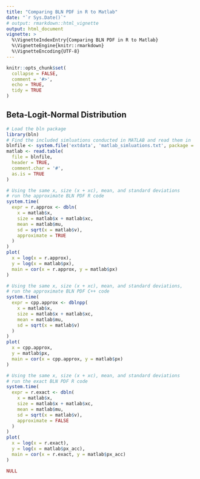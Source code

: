 ```yaml
---
title: "Comparing BLN PDF in R to Matlab"
date: "`r Sys.Date()`"
# output: rmarkdown::html_vignette
output: html_document
vignette: >
  %\VignetteIndexEntry{Comparing BLN PDF in R to Matlab}
  %\VignetteEngine{knitr::rmarkdown}
  %\VignetteEncoding{UTF-8}
---
```


```r
knitr::opts_chunk$set(
  collapse = FALSE,
  comment = '#>',
  echo = TRUE,
  tidy = TRUE
)
```

<!-- Vignettes are long form documentation commonly included in packages. Because they are part of the distribution of the package, they need to be as compact as possible. The `html_vignette` output type provides a custom style sheet (and tweaks some options) to ensure that the resulting html is as small as possible. The `html_vignette` format: -->

<!-- - Never uses retina figures -->
<!-- - Has a smaller default figure size -->
<!-- - Uses a custom CSS stylesheet instead of the default Twitter Bootstrap style -->

<!-- ## Vignette Info -->

<!-- Note the various macros within the `vignette` section of the metadata block above. These are required in order to instruct R how to build the vignette. Note that you should change the `title` field and the `\VignetteIndexEntry` to match the title of your vignette. -->

<!-- ## Styles -->

<!-- The `html_vignette` template includes a basic CSS theme. To override this theme you can specify your own CSS in the document metadata as follows: -->

<!--     output:  -->
<!--       rmarkdown::html_vignette: -->
<!--         css: mystyles.css -->

<!-- ## Figures -->

<!-- The figure sizes have been customised so that you can easily put two images side-by-side.  -->

<!-- ```{r, fig.show='hold'} -->
<!-- plot(1:10) -->
<!-- plot(10:1) -->
<!-- ``` -->

<!-- You can enable figure captions by `fig_caption: yes` in YAML: -->

<!--     output: -->
<!--       rmarkdown::html_vignette: -->
<!--         fig_caption: yes -->

<!-- Then you can use the chunk option `fig.cap = "Your figure caption."` in **knitr**. -->

<!-- ## More Examples -->

<!-- You can write math expressions, e.g. $Y = X\beta + \epsilon$, footnotes^[A footnote here.], and tables, e.g. using `knitr::kable()`. -->

<!-- ```{r, echo=FALSE, results='asis'} -->
<!-- knitr::kable(head(mtcars, 10)) -->
<!-- ``` -->

<!-- Also a quote using `>`: -->

<!-- > "He who gives up [code] safety for [code] speed deserves neither." -->
<!-- ([via](https://twitter.com/hadleywickham/status/504368538874703872)) -->

## Beta-Logit-Normal Distribution

```r
# Load the bln package
library(bln)
# Find the included simluations conducted in MATLAB and read them in
blnfile <- system.file('extdata', 'matlab_simluations.txt', package = 'bln')
matlab <- read.table(
  file = blnfile,
  header = TRUE, 
  comment.char = '#', 
  as.is = TRUE
)
```

```r
# Using the same x, size (x + xc), mean, and standard deviations
# run the approximate BLN PDF R code
system.time(
  expr = r.approx <- dbln(
    x = matlab$x,
    size = matlab$x + matlab$xc,
    mean = matlab$mu,
    sd = sqrt(x = matlab$v),
    approximate = TRUE
  )
)
plot(
  x = log(x = r.approx), 
  y = log(x = matlab$px), 
  main = cor(x = r.approx, y = matlab$px)
)
```

```r
# Using the same x, size (x + xc), mean, and standard deviations,
# run the approximate BLN PDF C++ code
system.time(
  expr = cpp.approx <- dblnpp(
    x = matlab$x, 
    size = matlab$x + matlab$xc, 
    mean = matlab$mu, 
    sd = sqrt(x = matlab$v)
  )
)
plot(
  x = cpp.approx, 
  y = matlab$px, 
  main = cor(x = cpp.approx, y = matlab$px)
)
```

```r
# Using the same x, size (x + xc), mean, and standard deviations
# run the exact BLN PDF R code
system.time(
  expr = r.exact <- dbln(
    x = matlab$x,
    size = matlab$x + matlab$xc,
    mean = matlab$mu,
    sd = sqrt(x = matlab$v),
    approximate = FALSE
  )
)
plot(
  x = log(x = r.exact), 
  y = log(x = matlab$px_acc), 
  main = cor(x = r.exact, y = matlab$px_acc)
)
```

```r
NULL
```
